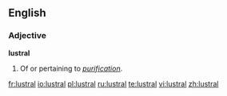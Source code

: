 ==English==

===Adjective===
'''lustral'''

# Of or pertaining to ''[[purification]]''.
#:''{{{2|<!-- example sentence -->}}}''

[[fr:lustral]]
[[io:lustral]]
[[pl:lustral]]
[[ru:lustral]]
[[te:lustral]]
[[vi:lustral]]
[[zh:lustral]]